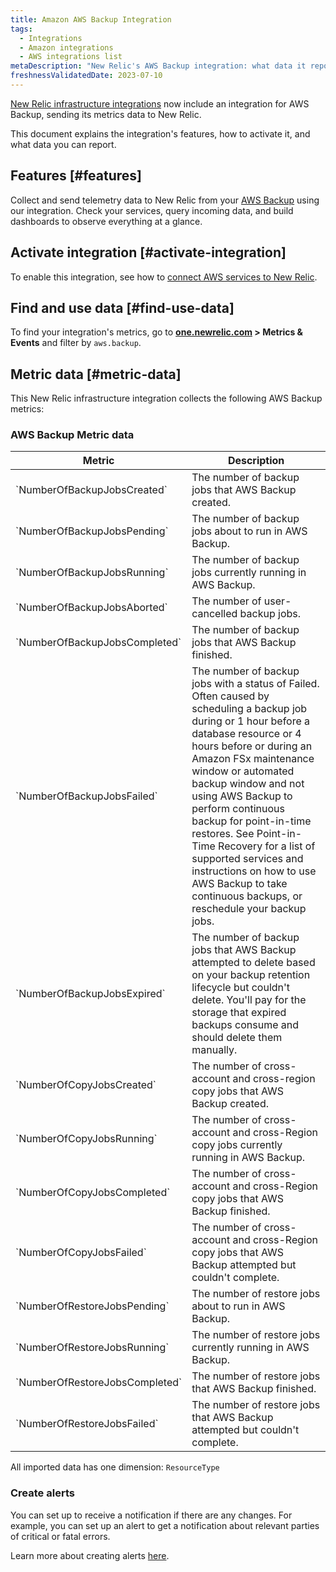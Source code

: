 ```yaml
---
title: Amazon AWS Backup Integration
tags:
  - Integrations
  - Amazon integrations
  - AWS integrations list
metaDescription: "New Relic's AWS Backup integration: what data it reports and how to enable it."
freshnessValidatedDate: 2023-07-10
---
```


[New Relic infrastructure integrations](/docs/infrastructure/integrations-getting-started/getting-started/introduction-infrastructure-integrations) now include an integration for AWS Backup, sending its metrics data to New Relic.

This document explains the integration's features, how to activate it, and what data you can report.

## Features [#features]

Collect and send telemetry data to New Relic from your [AWS Backup](https://aws.amazon.com/backup/) using our integration. Check your services, query incoming data, and build dashboards to observe everything at a glance.

## Activate integration [#activate-integration]

To enable this integration, see how to [connect AWS services to New Relic](/docs/infrastructure/amazon-integrations/connect/aws-metric-stream-setup/).

## Find and use data [#find-use-data]

To find your integration's metrics, go to **[one.newrelic.com](https://one.newrelic.com/all-capabilities) > Metrics & Events** and filter by `aws.backup`.

## Metric data [#metric-data]

This New Relic infrastructure integration collects the following AWS Backup metrics:

### AWS Backup Metric data

<table>
  <thead>
    <tr>
      <th style={{ width: "200px" }}>
      Metric  
      </th>
      <th>
      Description
      </th>
    </tr>
  </thead>
    <tbody>
    <tr>
      <td>
      `NumberOfBackupJobsCreated`
      </td>
      <td>
      The number of backup jobs that AWS Backup created.
      </td>
    </tr>
    <tr>
      <td>
      `NumberOfBackupJobsPending`
      </td>
      <td>
      The number of backup jobs about to run in AWS Backup.
      </td>
    </tr>
    <tr>
      <td>
      `NumberOfBackupJobsRunning`
      </td>
      <td>
      The number of backup jobs currently running in AWS Backup.
      </td>
    </tr>
    <tr>
      <td>
      `NumberOfBackupJobsAborted`
      </td>
      <td>
      The number of user-cancelled backup jobs.
      </td>
    </tr>
    <tr>
      <td>
      `NumberOfBackupJobsCompleted`
      </td>
      <td>
      The number of backup jobs that AWS Backup finished.
      </td>
    </tr>
    <tr>
      <td>
      `NumberOfBackupJobsFailed`
      </td>
      <td>
      The number of backup jobs with a status of Failed. Often caused by scheduling a backup job during or 1 hour before a database resource or 4 hours before or during an Amazon FSx maintenance window or automated backup window and not using AWS Backup to perform continuous backup for point-in-time restores. See Point-in-Time Recovery for a list of supported services and instructions on how to use AWS Backup to take continuous backups, or reschedule your backup jobs.
      </td>
    </tr>
    <tr>
      <td>
      `NumberOfBackupJobsExpired`
      </td>
      <td>
      The number of backup jobs that AWS Backup attempted to delete based on your backup retention lifecycle but couldn't delete. You'll pay for the storage that expired backups consume and should delete them manually.
      </td>
    </tr>
    <tr>
      <td>
      `NumberOfCopyJobsCreated`
      </td>
      <td>
      The number of cross-account and cross-region copy jobs that AWS Backup created.
      </td>
    </tr>
    <tr>
      <td>
      `NumberOfCopyJobsRunning`
      </td>
      <td>
      The number of cross-account and cross-Region copy jobs currently running in AWS Backup.
      </td>
    </tr>
    <tr>
      <td>
      `NumberOfCopyJobsCompleted`
      </td>
      <td>
      The number of cross-account and cross-Region copy jobs that AWS Backup finished.
      </td>
    </tr>
    <tr>
      <td>
      `NumberOfCopyJobsFailed`
      </td>
      <td>
      The number of cross-account and cross-Region copy jobs that AWS Backup attempted but couldn't complete.
      </td>
    </tr>
    <tr>
      <td>
      `NumberOfRestoreJobsPending`
      </td>
      <td>
      The number of restore jobs about to run in AWS Backup.
      </td>
    </tr>
    <tr>
      <td>
      `NumberOfRestoreJobsRunning`
      </td>
      <td>
      The number of restore jobs currently running in AWS Backup.
      </td>
    </tr>
    <tr>
      <td>
      `NumberOfRestoreJobsCompleted`
      </td>
      <td>
      The number of restore jobs that AWS Backup finished.
      </td>
    </tr>
    <tr>
      <td>
      `NumberOfRestoreJobsFailed`
      </td>
      <td>
      The number of restore jobs that AWS Backup attempted but couldn't complete.
      </td>
    </tr>
    </tbody>
</table>

All imported data has one dimension: `ResourceType`

### Create alerts

You can set up <InlinePopover type="alerts" /> to receive a notification if there are any changes. For example, you can set up an alert to get a notification about relevant parties of critical or fatal errors.

Learn more about creating alerts [here](/docs/tutorial-create-alerts/create-an-alert/).

